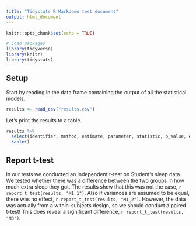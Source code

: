 ```yaml
---
title: "Tidystats R Markdown test document"
output: html_document
---
```


```r
knitr::opts_chunk$set(echo = TRUE)

# Load packages
library(tidyverse)
library(knitr)
library(tidystats)
```

## Setup

Start by reading in the data frame containing the output of all the statistical models.

```r
results <- read_csv("results.csv")
```

Let's print the results to a table.

```r
results %>%
  select(identifier, method, estimate, parameter, statistic, p_value, effect_size) %>%
  kable()
```

## Report t-test

In our tests we conducted an independent t-test on Student's sleep data. We tested whether there was a difference between the two groups in how much extra sleep they got. The results show that this was not the case, `r report_t_test(results, "M1_1")`. Also if variances are assumed to be equal, there was no effect, `r report_t_test(results, "M1_2")`. However, the data was actually from a within-subjects design, so we should conduct a paired t-test! This does reveal a significant difference, `r report_t_test(results, "M3")`.
